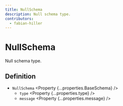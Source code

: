 ```yaml
---
title: NullSchema
description: Null schema type.
contributors:
  - fabian-hiller
---
```



# NullSchema

Null schema type.

## Definition

- `NullSchema` <Property {...properties.BaseSchema} />
  - `type` <Property {...properties.type} />
  - `message` <Property {...properties.message} />
